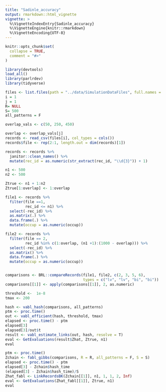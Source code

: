 ```yaml
---
title: "Sadinle_accuracy"
output: rmarkdown::html_vignette
vignette: >
  %\VignetteIndexEntry{Sadinle_accuracy}
  %\VignetteEngine{knitr::rmarkdown}
  %\VignetteEncoding{UTF-8}
---
```


```r
knitr::opts_chunk$set(
  collapse = TRUE,
  comment = "#>"
)
```

```r
library(devtools)
load_all()
library(parlrdev)
library(tidyverse)
```


```r

files <- list.files(path = "../data/SimulationDataFiles", full.names = T)
i = 1
j = 1
R= NULL
S= 500
all_patterns = F

overlap_vals <- c(50, 250, 450)

overlap <- overlap_vals[j]
records <- read_csv(files[i], col_types = cols())
records$file <- rep(2:1, length.out = dim(records)[1])

records <- records %>% 
  janitor::clean_names() %>% 
  mutate(rec_id = as.numeric(str_extract(rec_id, "\\d{3}")) + 1)

n1 <- 500
n2 <- 500

Ztrue <- n1 + 1:n2
Ztrue[1:overlap] <- 1:overlap

file1 <- records %>% 
  filter(file ==1,
         rec_id <= n1) %>% 
  select(-rec_id) %>% 
  as.matrix(.) %>% 
  data.frame(.) %>% 
  mutate(occup = as.numeric(occup))

file2 <- records %>% 
  filter(file == 2,
         rec_id %in% c(1:overlap, (n1 +1):(1000 - overlap))) %>% 
  select(-rec_id) %>% 
  as.matrix() %>% 
  data.frame(.) %>% 
  mutate(occup = as.numeric(occup))


comparisons <- BRL::compareRecords(file1, file2, c(2, 3, 5, 6),
                                   types = c("lv", "lv", "bi", "bi"))
comparisons[[1]] <- apply(comparisons[[1]], 2, as.numeric)

threshold <-  1e-8
tmax <- 200

hash <- vabl_hash(comparisons, all_patterns)
ptm <- proc.time()
out <- vabl_efficient(hash, threshold, tmax)
elapsed <- proc.time() - ptm
elapsed[3]
elapsed[3]/out$t
result <- vabl_estimate_links(out, hash, resolve = T)
eval <- GetEvaluations(result$Zhat, Ztrue, n1)
eval

ptm <- proc.time()
Zchain <- fabl_gibbs(comparisons, R = R, all_patterns = F, S = S)
elapsed <- proc.time() - ptm
elapsed[3] - Zchain$hash_time
(elapsed[3] - Zchain$hash_time)/S
Zhat_fabl <- LinkRecordsBK(Zchain[[1]], n1, 1, 1, 2, Inf)
eval <- GetEvaluations(Zhat_fabl[[1]], Ztrue, n1)
eval

```
